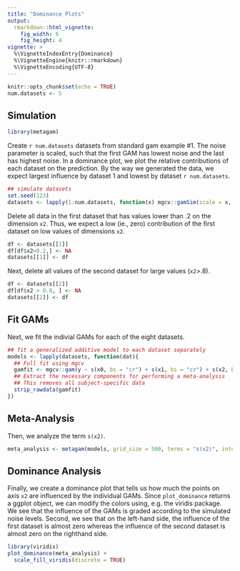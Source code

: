 ```yaml
---
title: "Dominance Plots"
output: 
  rmarkdown::html_vignette:
    fig_width: 6
    fig_height: 4
vignette: >
  %\VignetteIndexEntry{Dominance}
  %\VignetteEngine{knitr::rmarkdown}
  %\VignetteEncoding{UTF-8}
---
```


```r
knitr::opts_chunk$set(echo = TRUE)
num.datasets <- 5
```

## Simulation

```r
library(metagam)
```

Create `r num.datasets` datasets from standard gam example #1. The noise parameter is scaled, such that the first GAM has lowest noise and the last has highest noise. In a dominance plot, we plot the relative contributions of each dataset on the prediction. By the way we generated the data, we expect largest influence by dataset 1 and lowest by dataset `r num.datasets`.

```r
## simulate datasets
set.seed(123)
datasets <- lapply(1:num.datasets, function(x) mgcv::gamSim(scale = x, verbose = FALSE))
```

Delete all data in the first dataset that has values lower than .2 on the dimension `x2`. Thus, we expect a low (ie., zero) contribution of the first dataset on low values of dimensions `x2`.

```r
df <- datasets[[1]]
df[df$x2<0.2,] <- NA
datasets[[1]] <- df
```

Next, delete all values of the second dataset for large values (`x2`>.8).

```r
df <- datasets[[2]]
df[df$x2 > 0.8, ] <- NA
datasets[[2]] <- df
```

## Fit GAMs

Next, we fit the indivial GAMs for each of the eight datasets.

```r
## fit a generalized additive model to each dataset separately
models <- lapply(datasets, function(dat){
  ## Full fit using mgcv
  gamfit <- mgcv::gam(y ~ s(x0, bs = "cr") + s(x1, bs = "cr") + s(x2, bs = "cr"), data = dat)
  ## Extract the necessary components for performing a meta-analysis
  ## This removes all subject-specific data
  strip_rawdata(gamfit)
})
```

## Meta-Analysis

Then, we analyze the term `s(x2)`.

```r
meta_analysis <- metagam(models, grid_size = 500, terms = "s(x2)", intercept = TRUE)
```

## Dominance Analysis

Finally, we create a dominance plot that tells us how much the points on axis `x2` are 
influenced by the individual GAMs. Since `plot_dominance` returns a ggplot object, we can modify the colors using, e.g. the viridis package. We see that the influence of the GAMs is graded 
according to the simulated noise levels. Second, we see that on the left-hand side, the influence of the
first dataset is almost zero whereas the influence of the second dataset is almost zero
on the righthand side.

```r
library(viridis)
plot_dominance(meta_analysis) +
  scale_fill_viridis(discrete = TRUE)
```
